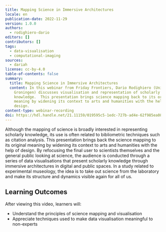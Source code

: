 ```yaml
---
title: Mapping Science in Immersive Architectures
locale: en
publication-date: 2022-11-29
version: 1.0.0
authors:
  - rodighiero-dario
editors: []
contributors: []
tags:
  - data-visualisation
  - computational-imaging
sources:
  - dariah
license: cc-by-4.0
table-of-contents: false
summary:
  title: Mapping Science in Immersive Architectures
  content: In this webinar from Friday Frontiers, Dario Rodighiero (University of
    Groningen) discusses visualisation and representation of scholarly
    knowledge.  This presentation brings science mapping back to its original
    meaning by widening its context to arts and humanities with the help of
    design.
content-type: webinar-recording
doi: https://hdl.handle.net/21.11159/019595c5-1edc-727b-ad4e-62f985ea08d2
---
```

Although the mapping of science is broadly interested in representing scholarly knowledge, its use is often related to bibliometric techniques such as citation analysis. This presentation brings back the science mapping to its original meaning by widening its context to arts and humanities with the help of design. By refocusing the final user to scientists themselves and the general public looking at science, the audience is conducted through a series of data visualisations that present scholarly knowledge through immersive architectures in digital and public spaces. In a study related to experimental museology, the idea is to take out science from the laboratory and make its structure and dynamics visible again for all of us.

## Learning Outcomes

After viewing this video, learners will:

* Understand the principles of science mapping and visualisation
* Appreciate techniques used to make data visualisation meaningful to non-experts

<VideoCard provider="youtube" id="1pqhYoYfZC0" title="Mapping Science in Immersive Architectures" src="/assets/content/assets/en/resources/hosted/mapping-science-in-immersive-architectures/dario-rodighiero-thumbnail.png" subtitle="Click here to view" />
